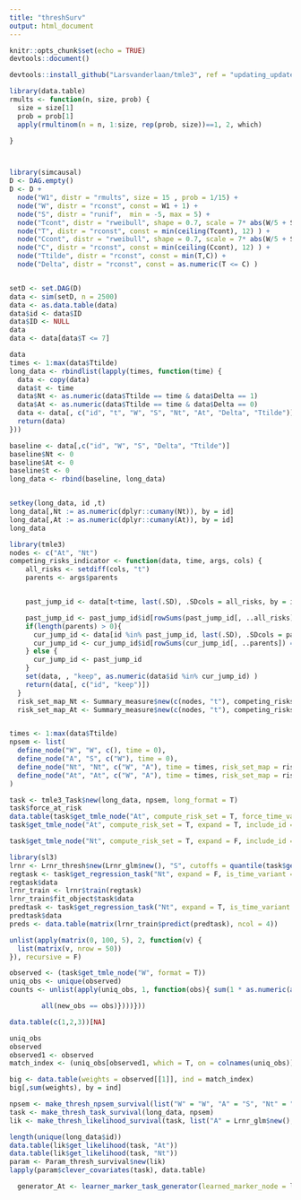 ```yaml
---
title: "threshSurv"
output: html_document
---
```


```r
knitr::opts_chunk$set(echo = TRUE)
devtools::document()
```

```r

devtools::install_github("Larsvanderlaan/tmle3", ref = "updating_updater")
```

```r
library(data.table)
rmults <- function(n, size, prob) {
  size = size[1]
  prob = prob[1]
  apply(rmultinom(n = n, 1:size, rep(prob, size))==1, 2, which)

}



library(simcausal)
D <- DAG.empty()
D <- D +
  node("W1", distr = "rmults", size = 15 , prob = 1/15) +
  node("W", distr = "rconst", const = W1 + 1) +
  node("S", distr = "runif",  min = -5, max = 5) +
  node("Tcont", distr = "rweibull", shape = 0.7, scale = 7* abs(W/5 + S/6)  ) +
  node("T", distr = "rconst", const = min(ceiling(Tcont), 12) ) +
  node("Ccont", distr = "rweibull", shape = 0.7, scale = 7* abs(W/5 + S/6)    ) +
  node("C", distr = "rconst", const = min(ceiling(Ccont), 12) ) +
  node("Ttilde", distr = "rconst", const = min(T,C)) +
  node("Delta", distr = "rconst", const = as.numeric(T <= C) )


setD <- set.DAG(D)
data <- sim(setD, n = 2500)
data <- as.data.table(data)
data$id <- data$ID
data$ID <- NULL
data
data <- data[data$T <= 7]

```

```r
data
times <- 1:max(data$Ttilde)
long_data <- rbindlist(lapply(times, function(time) {
  data <- copy(data)
  data$t <- time
  data$Nt <- as.numeric(data$Ttilde == time & data$Delta == 1)
  data$At <- as.numeric(data$Ttilde == time & data$Delta == 0)
  data <- data[, c("id", "t", "W", "S", "Nt", "At", "Delta", "Ttilde")]
  return(data)
}))

baseline <- data[,c("id", "W", "S", "Delta", "Ttilde")]
baseline$Nt <- 0
baseline$At <- 0
baseline$t <- 0
long_data <- rbind(baseline, long_data)


setkey(long_data, id ,t)
long_data[,Nt := as.numeric(dplyr::cumany(Nt)), by = id]
long_data[,At := as.numeric(dplyr::cumany(At)), by = id]
long_data


```

```r
library(tmle3)
nodes <- c("At", "Nt")
competing_risks_indicator <- function(data, time, args, cols) {
    all_risks <- setdiff(cols, "t")
    parents <- args$parents


    past_jump_id <- data[t<time, last(.SD), .SDcols = all_risks, by = id]

    past_jump_id <- past_jump_id$id[rowSums(past_jump_id[, ..all_risks]) == 0]
    if(length(parents) > 0){
      cur_jump_id <- data[id %in% past_jump_id, last(.SD), .SDcols = parents, by = id]
      cur_jump_id <- cur_jump_id$id[rowSums(cur_jump_id[, ..parents]) == 0]
    } else {
      cur_jump_id <- past_jump_id
    }
    set(data, , "keep", as.numeric(data$id %in% cur_jump_id) )
    return(data[, c("id", "keep")])
  }
  risk_set_map_Nt <- Summary_measure$new(c(nodes, "t"), competing_risks_indicator, args_to_pass = list(parents = c()), group_by_id = F)
  risk_set_map_At <- Summary_measure$new(c(nodes, "t"), competing_risks_indicator, args_to_pass = list(parents = c("Nt")), group_by_id = F)


times <- 1:max(data$Ttilde)
npsem <- list(
  define_node("W", "W", c(), time = 0),
  define_node("A", "S", c("W"), time = 0),
  define_node("Nt", "Nt", c("W", "A"), time = times, risk_set_map = risk_set_map_Nt ),
  define_node("At", "At", c("W", "A"), time = times, risk_set_map = risk_set_map_At)
)

task <- tmle3_Task$new(long_data, npsem, long_format = T)
task$force_at_risk
data.table(task$get_tmle_node("At", compute_risk_set = T, force_time_value = 3, expand = F))
task$get_tmle_node("At", compute_risk_set = T, expand = T, include_id = T, include_time = T, force_time_value = 3)

task$get_tmle_node("Nt", compute_risk_set = T, expand = F, include_id = T, include_time = T)

```


```r
library(sl3)
lrnr <- Lrnr_thresh$new(Lrnr_glm$new(), "S", cutoffs = quantile(task$get_tmle_node("A"), c(0.1, 0.3, 0.5, 0.8)), cv = F )
regtask <- task$get_regression_task("Nt", expand = F, is_time_variant = T)
regtask$data
lrnr_train <- lrnr$train(regtask)
lrnr_train$fit_object$task$data
predtask <- task$get_regression_task("Nt", expand = T, is_time_variant = T)
predtask$data
preds <- data.table(matrix(lrnr_train$predict(predtask), ncol = 4))
```

```r
unlist(apply(matrix(0, 100, 5), 2, function(v) {
  list(matrix(v, nrow = 50))
}), recursive = F)
```

```r
observed <- (task$get_tmle_node("W", format = T))
uniq_obs <- unique(observed)
counts <- unlist(apply(uniq_obs, 1, function(obs){ sum(1 * as.numeric(apply(observed, 1, function(new_obs){

        all(new_obs == obs)})))}))
```
```r

data.table(c(1,2,3))[NA]
```

```r
uniq_obs
observed
observed1 <- observed 
match_index <- (uniq_obs[observed1, which = T, on = colnames(uniq_obs)])

big <- data.table(weights = observed[[1]], ind = match_index)
big[,sum(weights), by = ind]
```
```r

npsem <- make_thresh_npsem_survival(list("W" = "W", "A" = "S", "Nt" = "Nt", "At" = "At"), max(long_data$Ttilde))
task <- make_thresh_task_survival(long_data, npsem)
lik <- make_thresh_likelihood_survival(task, list("A" = Lrnr_glm$new(), "Nt" = Lrnr_glm$new(), "At" = Lrnr_cv$new(Lrnr_glm$new(), full_fit = T)), cv = F)
```


```r
length(unique(long_data$id))
data.table(lik$get_likelihood(task, "At"))
data.table(lik$get_likelihood(task, "Nt"))
param <- Param_thresh_survival$new(lik)
lapply(param$clever_covariates(task), data.table)
```


```r
  generator_At <- learner_marker_task_generator(learned_marker_node = learned_marker_node, learned_marker_var = "A", marker_node = "A", node = "At", data_adaptive = data_adaptive, is_time_variant = T)



```



